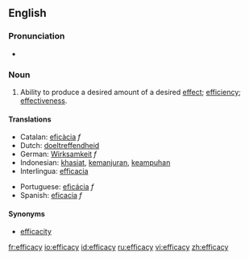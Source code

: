 ==English==

===Pronunciation===
*{{IPA|/ˈefɪkəsɪ/}}

===Noun===
{{en-noun|-}}

#{{uncountable}} Ability to produce a desired amount of a desired [[effect]]; [[efficiency]]; [[effectiveness]].

====Translations====
{{top}}
*Catalan: [[eficàcia]] ''f''
*Dutch: [[doeltreffendheid]]
*German: [[Wirksamkeit]] ''f''
*Indonesian: [[khasiat]], [[manjur|kemanjuran]], [[ampuh|keampuhan]]
*Interlingua: [[efficacia]]
{{mid}}
*Portuguese: [[eficácia]] ''f''
*Spanish: [[eficacia]] ''f''
{{bottom}}

====Synonyms====
*[[efficacity]]

[[fr:efficacy]]
[[io:efficacy]]
[[id:efficacy]]
[[ru:efficacy]]
[[vi:efficacy]]
[[zh:efficacy]]